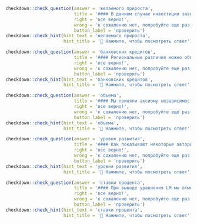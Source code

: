 ```r
checkdown::check_question(answer = 'желаемого прироста', 
                          title = '#### В данном случае инвестиции зависят от ____________ ____________ (**желать, прирост**) капитала и текущего уровня капитала t, а случайная компонента ut характеризует отклонение инвестиций от оптимального уровня за счет неэффективности.',
                          right = 'все верно!', 
                          wrong = 'к сожалению нет, попробуйте еще раз...',
                          button_label = 'проверить')
checkdown::check_hint(hint_text = 'желаемого прироста',
                      hint_title = '🔎 Нажмите, чтобы посмотреть ответ')
```

```r
checkdown::check_question(answer = 'банковских кредитов', 
                          title = '#### Региональные различия можно объяснить через кредитный канал. Регионы с различной долей малых фирм могут по-разному реагировать на ДКП. Это связано с тем, что малые фирмы в большей степени зависят от ____________ ____________ (**банковский, кредит**), чем крупные, которые могут воспользоваться другими источниками финансирования.',
                          right = 'все верно!', 
                          wrong = 'к сожалению нет, попробуйте еще раз...',
                          button_label = 'проверить')
checkdown::check_hint(hint_text = 'банковских кредитов',
                      hint_title = '🔎 Нажмите, чтобы посмотреть ответ')
```

```r
checkdown::check_question(answer = 'объема', 
                          title = '#### Мы приняли аксиому независимости потребителя. Смысл ее сводится к тому, что удовлетворение отдельного потребителя всецело определяется объемом и структурой потребляемых им благ и не зависит от ____________ (**объем**) и структуры потребления других лиц. Следовательно, и объем спроса отдельного потребителя не зависит от объема спроса других.',
                          right = 'все верно!', 
                          wrong = 'к сожалению нет, попробуйте еще раз...',
                          button_label = 'проверить')
checkdown::check_hint(hint_text = 'объема',
                      hint_title = '🔎 Нажмите, чтобы посмотреть ответ')
```

```r
checkdown::check_question(answer = 'уровня развития', 
                          title = '#### Как показывают некоторые авторы, с теоретической точки зрения степень и направление воздействия номинальной и реальной ставок процента на темпы экономического роста неоднозначны – они существенно зависят от ____________ ____________ (**уровень, развитие**) экономики, особенностей институциональной среды, макроэкономической ситуации и т. д.',
                          right = 'все верно!', 
                          wrong = 'к сожалению нет, попробуйте еще раз...',
                          button_label = 'проверить')
checkdown::check_hint(hint_text = 'уровня развития',
                      hint_title = '🔎 Нажмите, чтобы посмотреть ответ')
```

```r
checkdown::check_question(answer = 'ставки процента', 
                          title = '#### При выводе уравнения LM мы отмечали, что спрос на деньги зависит от ____________ ____________ (**ставка, процент**). Но какой: номинальной или реальной?',
                          right = 'все верно!', 
                          wrong = 'к сожалению нет, попробуйте еще раз...',
                          button_label = 'проверить')
checkdown::check_hint(hint_text = 'ставки процента',
                      hint_title = '🔎 Нажмите, чтобы посмотреть ответ')
```

